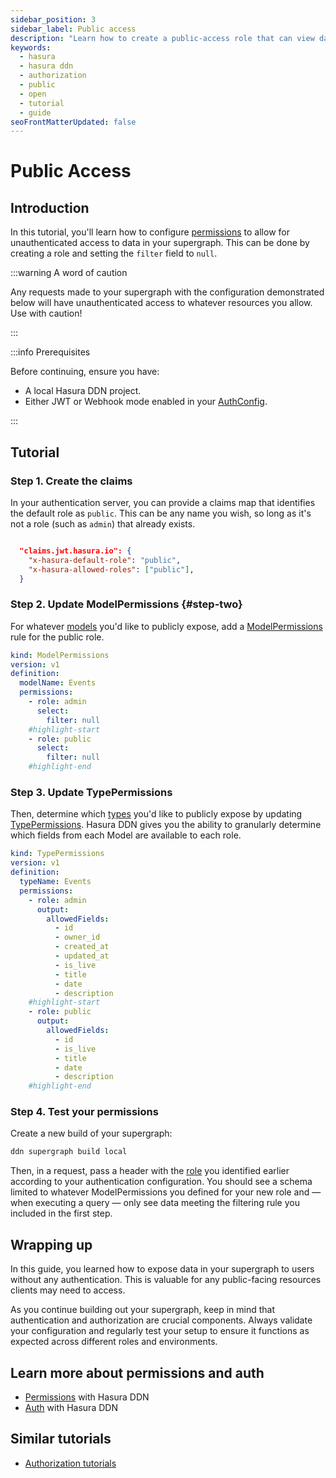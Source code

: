 ```yaml
---
sidebar_position: 3
sidebar_label: Public access
description: "Learn how to create a public-access role that can view data without authentication."
keywords:
  - hasura
  - hasura ddn
  - authorization
  - public
  - open
  - tutorial
  - guide
seoFrontMatterUpdated: false
---
```


# Public Access

## Introduction

In this tutorial, you'll learn how to configure [permissions](/supergraph-modeling/permissions.mdx) to allow for
unauthenticated access to data in your supergraph. This can be done by creating a role and setting the `filter` field to
`null`.

:::warning A word of caution

Any requests made to your supergraph with the configuration demonstrated below will have unauthenticated access to
whatever resources you allow. Use with caution!

:::

:::info Prerequisites

Before continuing, ensure you have:

- A local Hasura DDN project.
- Either JWT or Webhook mode enabled in your [AuthConfig](/supergraph-modeling/auth-config.mdx).

:::

## Tutorial

### Step 1. Create the claims

In your authentication server, you can provide a claims map that identifies the default role as `public`. This can be
any name you wish, so long as it's not a role (such as `admin`) that already exists.

```json title="E.g., a JWT claims configuration in an authentication service"

  "claims.jwt.hasura.io": {
    "x-hasura-default-role": "public",
    "x-hasura-allowed-roles": ["public"],
  }
```

### Step 2. Update ModelPermissions {#step-two}

For whatever [models](/supergraph-modeling/models.mdx) you'd like to publicly expose, add a
[ModelPermissions](/supergraph-modeling/permissions.mdx#modelpermissions-modelpermissions) rule for the public role.

```yaml title="Example ModelPermission for an Events Model"
kind: ModelPermissions
version: v1
definition:
  modelName: Events
  permissions:
    - role: admin
      select:
        filter: null
    #highlight-start
    - role: public
      select:
        filter: null
    #highlight-end
```

### Step 3. Update TypePermissions

Then, determine which [types](/supergraph-modeling/types.mdx) you'd like to publicly expose by updating
[TypePermissions](/supergraph-modeling/permissions.mdx#typepermissions-typepermissions). Hasura DDN gives you the
ability to granularly determine which fields from each Model are available to each role.

```yaml title="Example TypePermissions for an Events Model"
kind: TypePermissions
version: v1
definition:
  typeName: Events
  permissions:
    - role: admin
      output:
        allowedFields:
          - id
          - owner_id
          - created_at
          - updated_at
          - is_live
          - title
          - date
          - description
    #highlight-start
    - role: public
      output:
        allowedFields:
          - id
          - is_live
          - title
          - date
          - description
    #highlight-end
```

### Step 4. Test your permissions

Create a new build of your supergraph:

```sh
ddn supergraph build local
```

Then, in a request, pass a header with the [role](#step-two) you identified earlier according to your authentication
configuration. You should see a schema limited to whatever ModelPermissions you defined for your new role and — when
executing a query — only see data meeting the filtering rule you included in the first step.

## Wrapping up

In this guide, you learned how to expose data in your supergraph to users without any authentication. This is valuable
for any public-facing resources clients may need to access.

As you continue building out your supergraph, keep in mind that authentication and authorization are crucial components.
Always validate your configuration and regularly test your setup to ensure it functions as expected across different
roles and environments.

## Learn more about permissions and auth

- [Permissions](/auth/permissions/index.mdx) with Hasura DDN
- [Auth](/auth/overview.mdx) with Hasura DDN

## Similar tutorials

- [Authorization tutorials](/auth/permissions/tutorials/index.mdx)

